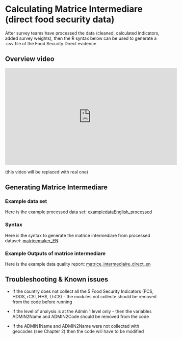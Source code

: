 # Calculating Matrice Intermediare (direct food security data)

After survey teams have processed the data (cleaned, calculated indicators, added survey weights), then the R syntax below can be used to generate a .csv file of the Food Security Direct evidence.

## Overview video 

<iframe width="560" height="315" src="https://www.youtube.com/embed/6A5EpqqDOdk" frameborder="0" allowfullscreen></iframe>

(this video will be replaced with real one)

## Generating Matrice Intermediare

### Example data set

Here is the example processed data set:
[exampledataEnglish_processed](https://github.com/WFP-VAM/RBD_FS_CH_guide_EN/blob/master/example_datasets/exampledataEnglish_processed.sav) 

### Syntax

Here is the syntax to generate the matrice intermediare from processed dataset:
[matricemaker_EN](https://github.com/WFP-VAM/RBD_FS_CH_guide_EN/blob/master/syntax/matricemaker_EN.R) 


### Example Outputs of matrice intermediare 

Here is the example data quality report:
[matrice_intermediaire_direct_en](https://github.com/WFP-VAM/RBD_FS_CH_guide_EN/blob/master/outputs/matrice_intermediaire_direct_en.csv) 

## Troubleshooting & Known issues

- If the country does not collect all the 5 Food Security Indicators (FCS, HDDS, rCSI, HHS, LhCS) - the modules not collecte should be removed from the code before running

- If the level of analysis is at the Admin 1 level only - then the variables ADMIN2Name and ADMIN2Code should be removed from the code

- If the ADMIN1Name and ADMIN2Name were not collected with geocodes (see Chapter 2) then the code will have to be modified 
